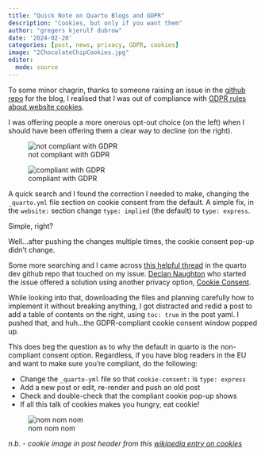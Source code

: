 ```yaml
---
title: "Quick Note on Quarto Blogs and GDPR"
description: "Cookies, but only if you want them"
author: "gregers kjerulf dubrow"
date: '2024-02-20'
categories: [post, news, privacy, GDPR, cookies]
image: "2ChocolateChipCookies.jpg"
editor: 
  mode: source
---
```


To some minor chagrin, thanks to someone raising an issue in the [github repo](https://github.com/greg-dubrow/greg_dubrow_io) for the blog, I realised that I was out of compliance with [GDPR rules about website cookies](https://gdpr.eu/cookies/).

I was offering people a more onerous opt-out choice (on the left) when I should have been offering them a clear way to decline (on the right).

::: {layout-ncol="2"}
![not compliant with GDPR](cookies_gdpr_bad.jpg){fig-alt="example of cookie opt-out not compliant with GDPR"}

![compliant with GDPR](cookies_gdpr_good.jpg){fig-alt="example of cookie opt-out compliant with GDPR"}
:::

A quick search and I found the correction I needed to make, changing the `_quarto.yml` file section on cookie consent from the default. A simple fix, in the `website:` section change `type: implied` (the default) to `type: express`.

Simple, right?

Well...after pushing the changes multiple times, the cookie consent pop-up didn't change.

Some more searching and I came across [this helpful thread](https://github.com/quarto-dev/quarto-cli/discussions/5958) in the quarto dev github repo that touched on my issue. [Declan Naughton](https://models-on-a-plane.pages.dev/) who started the issue offered a solution using another privacy option, [Cookie Consent](https://www.cookieconsent.com/).

While looking into that, downloading the files and planning carefully how to implement it without breaking anything, I got distracted and redid a post to add a table of contents on the right, using `toc: true` in the post yaml. I pushed that, and huh...the GDPR-compliant cookie consent window popped up.

This does beg the question as to why the default in quarto is the non-compliant consent option. Regardless, if you have blog readers in the EU and want to make sure you're compliant, do the following:

-   Change the `_quarto-yml` file so that `cookie-consent:` is `type: express`
-   Add a new post or edit, re-render and push an old post
-   Check and double-check that the compliant cookie pop-up shows
-   If all this talk of cookies makes you hungry, eat cookie!

![nom nom nom](cookie-cookie-monster.gif){fig-align="left" fig-alt="animated gif of the cookie monster eating cookies"}

*n.b. - cookie image in post header from this [wikipedia entry on cookies](https://en.wikipedia.org/wiki/Cookie)*
